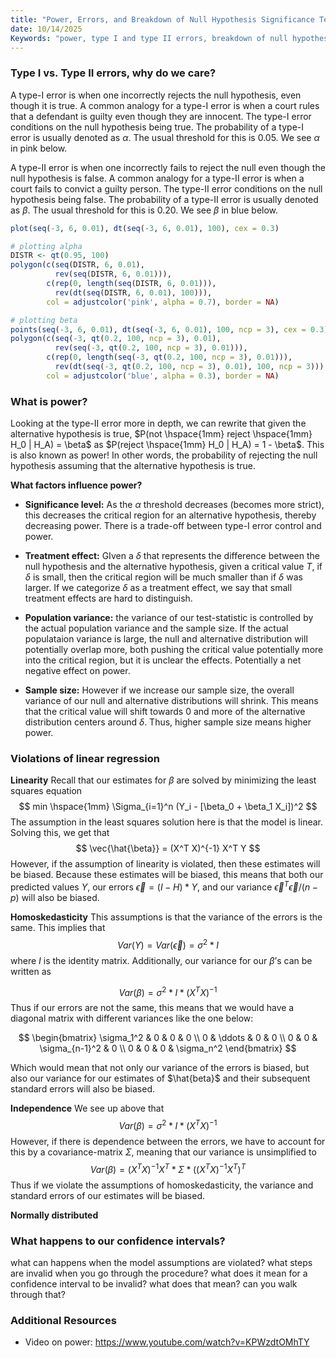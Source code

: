 ```yaml
---
title: "Power, Errors, and Breakdown of Null Hypothesis Significance Testing"
date: 10/14/2025
Keywords: "power, type I and type II errors, breakdown of null hypothesis testing, linear regression"
---
```


### Type I vs. Type II errors, why do we care?

A type-I error is when one incorrectly rejects the null hypothesis, even though it is true. A common analogy for a type-I error is when a court rules that a defendant is guilty even though they are innocent. The type-I error conditions on the null hypothesis being true. The probability of a type-I error is usually denoted as $\alpha$. The usual threshold for this is 0.05. We see $\alpha$ in pink below. 

A type-II error is when one incorrectly fails to reject the null even though the null hypothesis is false. A common analogy for a type-II error is when a court fails to convict a guilty person. The type-II error conditions on the null hypothesis being false. The probability of a type-II error is usually denoted as $\beta$. The usual threshold for this is 0.20. We see $\beta$ in blue below. 

```r
plot(seq(-3, 6, 0.01), dt(seq(-3, 6, 0.01), 100), cex = 0.3)

# plotting alpha 
DISTR <- qt(0.95, 100)
polygon(c(seq(DISTR, 6, 0.01), 
          rev(seq(DISTR, 6, 0.01))),
        c(rep(0, length(seq(DISTR, 6, 0.01))), 
          rev(dt(seq(DISTR, 6, 0.01), 100))),
        col = adjustcolor('pink', alpha = 0.7), border = NA)

# plotting beta 
points(seq(-3, 6, 0.01), dt(seq(-3, 6, 0.01), 100, ncp = 3), cex = 0.3)
polygon(c(seq(-3, qt(0.2, 100, ncp = 3), 0.01), 
          rev(seq(-3, qt(0.2, 100, ncp = 3), 0.01))),
        c(rep(0, length(seq(-3, qt(0.2, 100, ncp = 3), 0.01))), 
          rev(dt(seq(-3, qt(0.2, 100, ncp = 3), 0.01), 100, ncp = 3))),
        col = adjustcolor('blue', alpha = 0.3), border = NA)
```

### What is power?

Looking at the type-II error more in depth, we can rewrite that given the alternative hypothesis is true, $P(not \hspace{1mm} reject \hspace{1mm} H_0 | H_A) = \beta$ as $P(reject \hspace{1mm} H_0 | H_A) = 1 - \beta$. This is also known as power! In other words, the probability of rejecting the null hypothesis assuming that the alternative hypothesis is true.

**What factors influence power?**

-   **Significance level:** As the $\alpha$ threshold decreases (becomes more strict), this decreases the critical region for an alternative hypothesis, thereby decreasing power. There is a trade-off between type-I error control and power.

-   **Treatment effect:** GIven a $\delta$ that represents the difference between the null hypothesis and the alternative hypothesis, given a critical value *T*, if $\delta$ is small, then the critical region will be much smaller than if $\delta$ was larger. If we categorize $\delta$ as a treatment effect, we say that small treatment effects are hard to distinguish.

-   **Population variance:** the variance of our test-statistic is controlled by the actual population variance and the sample size. If the actual populataion variance is large, the null and alternative distribution will potentially overlap more, both pushing the critical value potentially more into the critical region, but it is unclear the effects. Potentially a net negative effect on power.

-   **Sample size:** However if we increase our sample size, the overall variance of our null and alternative distributions will shrink. This means that the critical value will shift towards 0 and more of the alternative distribution centers around $\delta$. Thus, higher sample size means higher power.

### Violations of linear regression 

**Linearity**
Recall that our estimates for $\beta$ are solved by minimizing the least squares equation 
$$
min \hspace{1mm} \Sigma_{i=1}^n (Y_i - [\beta_0 + \beta_1 X_i])^2
$$
The assumption in the least squares solution here is that the model is linear. Solving this, we get that 
$$
\vec{\hat{\beta}} = (X^T X)^{-1} X^T Y
$$
However, if the assumption of linearity is violated, then these estimates will be biased. Because these estimates will be biased, this means that both our predicted values $Y$, our errors $\vec{\epsilon} = (I-H)*Y$, and our variance $\vec{\epsilon}^T \vec{\epsilon} / (n-p)$ will also be biased. 

**Homoskedasticity**
This assumptions is that the variance of the errors is the same. This implies that 
$$
Var(Y) = Var(\vec{\epsilon}) = \sigma^2 *I
$$
where $I$ is the identity matrix. Additionally, our variance for our $\beta$'s can be written as 

$$
Var(\beta) = \sigma^2 * I * (X^TX)^{-1}
$$
Thus if our errors are not the same, this means that we would have a diagonal matrix with different variances like the one below:

$$
\begin{bmatrix}
\sigma_1^2 & 0 & 0 & 0 \\
0 & \ddots & 0 & 0 \\
0 & 0 & \sigma_{n-1}^2 & 0 \\
0 & 0 & 0 & \sigma_n^2
\end{bmatrix} 
$$

Which would mean that not only our variance of the errors is biased, but also our variance for our estimates of $\hat{beta}$ and their subsequent standard errors will also be biased. 

**Independence**
We see up above that 
$$
Var(\beta) = \sigma^2 * I * (X^TX)^{-1}
$$
However, if there is dependence between the errors, we have to account for this by a covariance-matrix $\Sigma$, meaning that our variance is unsimplified to 
$$
Var(\beta) = (X^T X)^{-1} X^T * \Sigma * ( (X^T X)^{-1} X^T )^T
$$
Thus if we violate the assumptions of homoskedasticity, the variance and standard errors of our estimates will be biased. 

**Normally distributed**


### What happens to our confidence intervals? 

what can happens when the model assumptions are violated?
what steps are invalid when you go through the procedure?
what does it mean for a confidence interval to be invalid? what does that mean?
can you walk through that?

### Additional Resources

-   Video on power: <https://www.youtube.com/watch?v=KPWzdtOMhTY>
